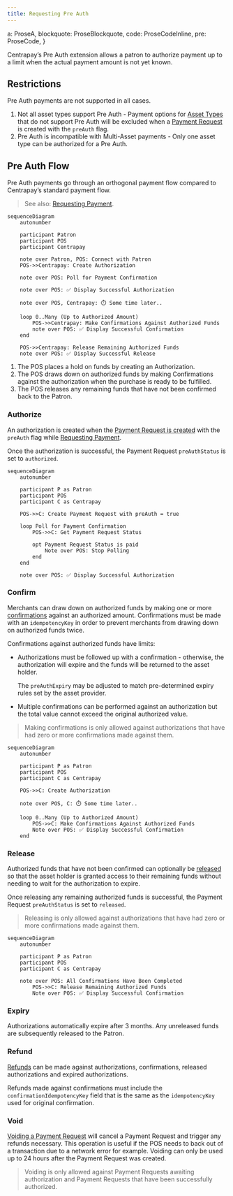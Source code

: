 ```yaml
---
title: Requesting Pre Auth
---
```

  a: ProseA,
  blockquote: ProseBlockquote,
  code: ProseCodeInline,
  pre: ProseCode,
}

Centrapay’s Pre Auth extension allows a patron to authorize payment up to a limit when the actual payment amount is not yet known.

## Restrictions

Pre Auth payments are not supported in all cases.

1. Not all asset types support Pre Auth - Payment options for [Asset Types](https://docs.centrapay.com/api/asset-types) that do not support Pre Auth will be excluded when a [Payment Request](https://docs.centrapay.com/api/payment-requests#payment-request) is created with the `preAuth` flag.
2. Pre Auth is incompatible with Multi-Asset payments - Only one asset type can be authorized for a Pre Auth.

## Pre Auth Flow

Pre Auth payments go through an orthogonal payment flow compared to Centrapay’s standard payment flow.

> See also: [Requesting Payment](/guides/requesting-payment).

```mermaid
sequenceDiagram
	autonumber

	participant Patron
	participant POS
	participant Centrapay

	note over Patron, POS: Connect with Patron
	POS->>Centrapay: Create Authorization

	note over POS: Poll for Payment Confirmation

	note over POS: ✅ Display Successful Authorization

	note over POS, Centrapay: ⏱️ Some time later..

	loop 0..Many (Up to Authorized Amount)
		POS->>Centrapay: Make Confirmations Against Authorized Funds
		note over POS: ✅ Display Successful Confirmation
	end

	POS->>Centrapay: Release Remaining Authorized Funds
	note over POS: ✅ Display Successful Release
```

1. The POS places a hold on funds by creating an Authorization.
2. The POS draws down on authorized funds by making Confirmations against the authorization when the purchase is ready to be fulfilled.
3. The POS releases any remaining funds that have not been confirmed back to the Patron.

### Authorize

An authorization is created when the [Payment Request is created](https://docs.centrapay.com/api/payment-requests#create-a-payment-request) with the `preAuth` flag while [Requesting Payment](/guides/requesting-payment).

Once the authorization is successful, the Payment Request `preAuthStatus` is set to `authorized`.

```mermaid
sequenceDiagram
	autonumber

	participant P as Patron
	participant POS
	participant C as Centrapay

	POS->>C: Create Payment Request with preAuth = true

	loop Poll for Payment Confirmation
		POS->>C: Get Payment Request Status

		opt Payment Request Status is paid
			Note over POS: Stop Polling
		end
	end

	note over POS: ✅ Display Successful Authorization
```

### Confirm

Merchants can draw down on authorized funds by making one or more [confirmations](https://docs.centrapay.com/api/payment-requests#make-a-confirmation-against-a-pre-auth-payment-request-experimental) against an authorized amount. Confirmations must be made with an `idempotencyKey` in order to prevent merchants from drawing down on authorized funds twice.

Confirmations against authorized funds have limits:

- Authorizations must be followed up with a confirmation - otherwise, the authorization will expire and the funds will be returned to the asset holder.

    The `preAuthExpiry` may be adjusted to match pre-determined expiry rules set by the asset provider.

- Multiple confirmations can be performed against an authorization but the total value cannot exceed the original authorized value.

> Making confirmations is only allowed against authorizations that have had zero or more confirmations made against them.

```mermaid
sequenceDiagram
	autonumber

	participant P as Patron
	participant POS
	participant C as Centrapay

	POS->>C: Create Authorization

	note over POS, C: ⏱️ Some time later..

	loop 0..Many (Up to Authorized Amount)
		POS->>C: Make Confirmations Against Authorized Funds
		Note over POS: ✅ Display Successful Confirmation
	end
```

### Release

Authorized funds that have not been confirmed can optionally be [released](https://docs.centrapay.com/api/payment-requests#release-funds-held-for-a-pre-auth-payment-request-experimental) so that the asset holder is granted access to their remaining funds without needing to wait for the authorization to expire.

Once releasing any remaining authorized funds is successful, the Payment Request `preAuthStatus` is set to `released`.

> Releasing is only allowed against authorizations that have had zero or more confirmations made against them.

```mermaid
sequenceDiagram
	autonumber

	participant P as Patron
	participant POS
	participant C as Centrapay

	note over POS: All Confirmations Have Been Completed
		POS->>C: Release Remaining Authorized Funds
		Note over POS: ✅ Display Successful Confirmation
```

### Expiry

Authorizations automatically expire after 3 months. Any unreleased funds are subsequently released to the Patron.

### Refund

[Refunds](/guides/initiating-refunds) can be made against authorizations, confirmations, released authorizations and expired authorizations.

Refunds made against confirmations must include the `confirmationIdempotencyKey` field that is the same as the `idempotencyKey` used for original confirmation.

### Void

[Voiding a Payment Request](https://docs.centrapay.com/api/payment-requests#void-a-payment-request-experimental) will cancel a Payment Request and trigger any refunds necessary. This operation is useful if the POS needs to back out of a transaction due to a network error for example. Voiding can only be used up to 24 hours after the Payment Request was created.

> Voiding is only allowed against Payment Requests awaiting authorization and Payment Requests that have been successfully authorized.
